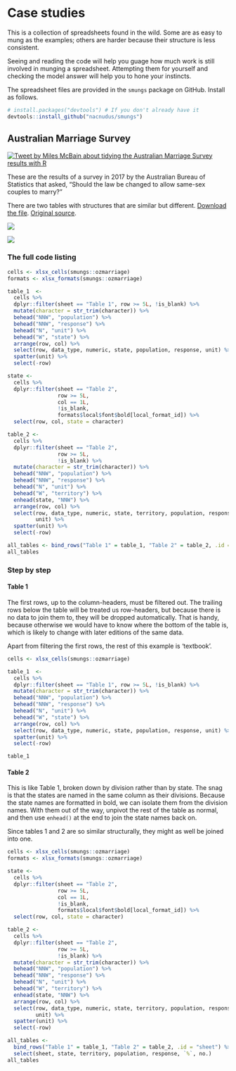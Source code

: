 # Case studies

This is a collection of spreadsheets found in the wild.  Some are as easy to
mung as the examples; others are harder because their structure is less
consistent.

Seeing and reading the code will help you guage how much work is still involved
in munging a spreadsheet.  Attempting them for yourself and checking the model
answer will help you to hone your instincts.

The spreadsheet files are provided in the `smungs` package on GitHub.  Install
as follows.

```r
# install.packages("devtools") # If you don't already have it
devtools::install_github("nacnudus/smungs")
```

## Australian Marriage Survey

[![Tweet by Miles McBain about tidying the Australian Marriage Survey results
with
R](images/ozmarriage_tweet.png)](https://twitter.com/MilesMcBain/status/932257990253645829)

These are the results of a survey in 2017 by the Australian Bureau of Statistics
that asked, "Should the law be changed to allow same-sex couples to marry?"

There are two tables with structures that are similar but different.  [Download
the
file](https://github.com/nacnudus/smungs/blob/master/inst/extdata/ozmarriage.xlsx?raw=true).
[Original source](http://www.abs.gov.au/ausstats/abs@.nsf/mf/1800.0).

![](images/ozmarriage1.png)

![](images/ozmarriage2.png)

### The full code listing

```r
cells <- xlsx_cells(smungs::ozmarriage)
formats <- xlsx_formats(smungs::ozmarriage)

table_1  <-
  cells %>%
  dplyr::filter(sheet == "Table 1", row >= 5L, !is_blank) %>%
  mutate(character = str_trim(character)) %>%
  behead("NNW", "population") %>%
  behead("NNW", "response") %>%
  behead("N", "unit") %>%
  behead("W", "state") %>%
  arrange(row, col) %>%
  select(row, data_type, numeric, state, population, response, unit) %>%
  spatter(unit) %>%
  select(-row)

state <-
  cells %>%
  dplyr::filter(sheet == "Table 2",
                row >= 5L,
                col == 1L,
                !is_blank,
                formats$local$font$bold[local_format_id]) %>%
  select(row, col, state = character)

table_2 <-
  cells %>%
  dplyr::filter(sheet == "Table 2",
                row >= 5L,
                !is_blank) %>%
  mutate(character = str_trim(character)) %>%
  behead("NNW", "population") %>%
  behead("NNW", "response") %>%
  behead("N", "unit") %>%
  behead("W", "territory") %>%
  enhead(state, "NNW") %>%
  arrange(row, col) %>%
  select(row, data_type, numeric, state, territory, population, response,
         unit) %>%
  spatter(unit) %>%
  select(-row)

all_tables <- bind_rows("Table 1" = table_1, "Table 2" = table_2, .id = "sheet")
all_tables
```

### Step by step

#### Table 1

The first rows, up to the column-headers, must be filtered out.  The trailing
rows below the table will be treated us row-headers, but because there is no
data to join them to, they will be dropped automatically.  That is handy,
because otherwise we would have to know where the bottom of the table is, which
is likely to change with later editions of the same data.

Apart from filtering the first rows, the rest of this example is 'textbook'.

```r
cells <- xlsx_cells(smungs::ozmarriage)

table_1  <-
  cells %>%
  dplyr::filter(sheet == "Table 1", row >= 5L, !is_blank) %>%
  mutate(character = str_trim(character)) %>%
  behead("NNW", "population") %>%
  behead("NNW", "response") %>%
  behead("N", "unit") %>%
  behead("W", "state") %>%
  arrange(row, col) %>%
  select(row, data_type, numeric, state, population, response, unit) %>%
  spatter(unit) %>%
  select(-row)

table_1
```

#### Table 2

This is like Table 1, broken down by division rather than by state.  The snag is
that the states are named in the same column as their divisions.  Because the
state names are formatted in bold, we can isolate them from the division names.
With them out of the way, unpivot the rest of the table as normal, and then use
`enhead()` at the end to join the state names back on.

Since tables 1 and 2 are so similar structurally, they might as well be joined
into one.

```r
cells <- xlsx_cells(smungs::ozmarriage)
formats <- xlsx_formats(smungs::ozmarriage)

state <-
  cells %>%
  dplyr::filter(sheet == "Table 2",
                row >= 5L,
                col == 1L,
                !is_blank,
                formats$local$font$bold[local_format_id]) %>%
  select(row, col, state = character)

table_2 <-
  cells %>%
  dplyr::filter(sheet == "Table 2",
                row >= 5L,
                !is_blank) %>%
  mutate(character = str_trim(character)) %>%
  behead("NNW", "population") %>%
  behead("NNW", "response") %>%
  behead("N", "unit") %>%
  behead("W", "territory") %>%
  enhead(state, "NNW") %>%
  arrange(row, col) %>%
  select(row, data_type, numeric, state, territory, population, response,
         unit) %>%
  spatter(unit) %>%
  select(-row)

all_tables <-
  bind_rows("Table 1" = table_1, "Table 2" = table_2, .id = "sheet") %>%
  select(sheet, state, territory, population, response, `%`, no.)
all_tables
```

